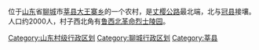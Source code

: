 {{expand|time=2013-09-04T10:29:35+00:00}}
{{unreferenced|time=2013-09-04T10:29:35+00:00}}
位于[[山东|山东]]省[[聊城|聊城]]市[[莘县|莘县]][[大王寨乡|大王寨乡]]的一个农村，是[[丈樱公路|丈樱公路]]最北端，北与[[冠县|冠县]]接壤。人口约2000人，村子西北角有[[鲁西北革命烈士陵园|鲁西北革命烈士陵园]]。

[[Category:山东村级行政区划|Category:山东村级行政区划]]
[[Category:聊城行政区划|Category:聊城行政区划]]
[[Category:莘县|Category:莘县]]